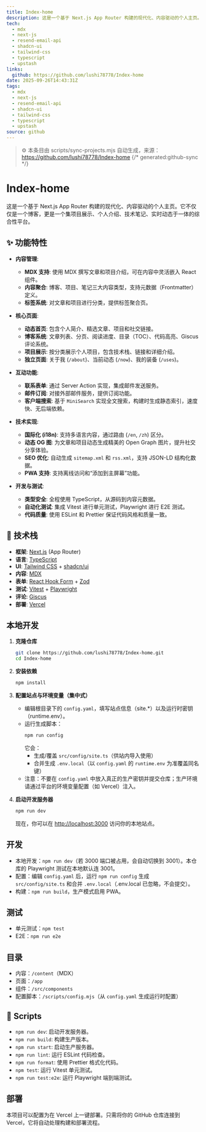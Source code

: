 ```yaml
---
title: Index-home
description: 这是一个基于 Next.js App Router 构建的现代化、内容驱动的个人主页。
tech:
  - mdx
  - next-js
  - resend-email-api
  - shadcn-ui
  - tailwind-css
  - typescript
  - upstash
links:
  github: https://github.com/lushi78778/Index-home
date: 2025-09-26T14:43:31Z
tags:
  - mdx
  - next-js
  - resend-email-api
  - shadcn-ui
  - tailwind-css
  - typescript
  - upstash
source: github
---
```


> ⚙️ 本条目由 scripts/sync-projects.mjs 自动生成，来源：https://github.com/lushi78778/Index-home
{/* generated:github-sync */}

# Index-home

这是一个基于 Next.js App Router 构建的现代化、内容驱动的个人主页。它不仅仅是一个博客，更是一个集项目展示、个人介绍、技术笔记、实时动态于一体的综合性平台。


## ✨ 功能特性

- **内容管理**:
  - **MDX 支持**: 使用 MDX 撰写文章和项目介绍，可在内容中灵活嵌入 React 组件。
  - **内容聚合**: 博客、项目、笔记三大内容类型，支持元数据（Frontmatter）定义。
  - **标签系统**: 对文章和项目进行分类，提供标签聚合页。

- **核心页面**:
  - **动态首页**: 包含个人简介、精选文章、项目和社交链接。
  - **博客系统**: 文章列表、分页、阅读进度、目录（TOC）、代码高亮、Giscus 评论系统。
  - **项目展示**: 按分类展示个人项目，包含技术栈、链接和详细介绍。
  - **独立页面**: 关于我 (`/about`)、当前动态 (`/now`)、我的装备 (`/uses`)。

- **互动功能**:
  - **联系表单**: 通过 Server Action 实现，集成邮件发送服务。
  - **邮件订阅**: 对接外部邮件服务，提供订阅功能。
  - **客户端搜索**: 基于 `MiniSearch` 实现全文搜索，构建时生成静态索引，速度快、无后端依赖。

- **技术实现**:
  - **国际化 (i18n)**: 支持多语言内容，通过路由 (`/en`, `/zh`) 区分。
  - **动态 OG 图**: 为文章和项目动态生成精美的 Open Graph 图片，提升社交分享体验。
  - **SEO 优化**: 自动生成 `sitemap.xml` 和 `rss.xml`，支持 JSON-LD 结构化数据。
  - **PWA 支持**: 支持离线访问和“添加到主屏幕”功能。

- **开发与测试**:
  - **类型安全**: 全程使用 TypeScript，从源码到内容元数据。
  - **自动化测试**: 集成 Vitest 进行单元测试，Playwright 进行 E2E 测试。
  - **代码质量**: 使用 ESLint 和 Prettier 保证代码风格和质量一致。

## 🚀 技术栈

- **框架**: [Next.js](https://nextjs.org/) (App Router)
- **语言**: [TypeScript](https://www.typescriptlang.org/)
- **UI**: [Tailwind CSS](https://tailwindcss.com/) + [shadcn/ui](https://ui.shadcn.com/)
- **内容**: [MDX](https://mdxjs.com/)
- **表单**: [React Hook Form](https://react-hook-form.com/) + [Zod](https://zod.dev/)
- **测试**: [Vitest](https://vitest.dev/) + [Playwright](https://playwright.dev/)
- **评论**: [Giscus](https://giscus.app/)
- **部署**: [Vercel](https://vercel.com/)

## 本地开发

1.  **克隆仓库**
    ```bash
    git clone https://github.com/lushi78778/Index-home.git
    cd Index-home
    ```

2.  **安装依赖**
    ```bash
    npm install
    ```

3.  **配置站点与环境变量（集中式）**
    - 编辑根目录下的 `config.yaml`，填写站点信息（site.*）以及运行时密钥（runtime.env）。
    - 运行生成脚本：
      ```bash
      npm run config
      ```
      它会：
      - 生成/覆盖 `src/config/site.ts`（供站内导入使用）
      - 合并生成 `.env.local`（以 `config.yaml` 的 `runtime.env` 为准覆盖同名键）
    - 注意：不要在 `config.yaml` 中放入真正的生产密钥并提交仓库；生产环境请通过平台的环境变量配置（如 Vercel）注入。

4.  **启动开发服务器**
    ```bash
    npm run dev
    ```
    现在，你可以在 [http://localhost:3000](http://localhost:3000) 访问你的本地站点。

## 开发

- 本地开发：`npm run dev`（若 3000 端口被占用，会自动切换到 3001）。本仓库的 Playwright 测试在本地默认连 3001。
- 配置：编辑 `config.yaml` 后，运行 `npm run config` 生成 `src/config/site.ts` 和合并 `.env.local`（.env.local 已忽略，不会提交）。
- 构建：`npm run build`，生产模式启用 PWA。

## 测试

- 单元测试：`npm test`
- E2E：`npm run e2e`

## 目录

- 内容：`/content`（MDX）
- 页面：`/app`
- 组件：`/src/components`
- 配置脚本：`/scripts/config.mjs`（从 `config.yaml` 生成运行时配置）

## 📜 Scripts

- `npm run dev`: 启动开发服务器。
- `npm run build`: 构建生产版本。
- `npm run start`: 启动生产服务器。
- `npm run lint`: 运行 ESLint 代码检查。
- `npm run format`: 使用 Prettier 格式化代码。
- `npm test`: 运行 Vitest 单元测试。
- `npm run test:e2e`: 运行 Playwright 端到端测试。

## 部署

本项目可以配置为在 Vercel 上一键部署。只需将你的 GitHub 仓库连接到 Vercel，它将自动处理构建和部署流程。
